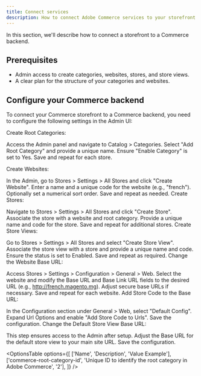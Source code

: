 ```yaml
---
title: Connect services
description: How to connect Adobe Commerce services to your storefront.
---
```



In this section, we'll describe how to connect a storefront to a Commerce backend.

## Prerequisites

- Admin access to create categories, websites, stores, and store views.
- A clear plan for the structure of your categories and websites.

## Configure your Commerce backend

To connect your Commerce storefront to a Commerce backend, you need to configure the following settings in the Admin UI:

Create Root Categories:

Access the Admin panel and navigate to Catalog > Categories.
Select "Add Root Category" and provide a unique name.
Ensure "Enable Category" is set to Yes.
Save and repeat for each store.

Create Websites:

In the Admin, go to Stores > Settings > All Stores and click "Create Website".
Enter a name and a unique code for the website (e.g., "french").
Optionally set a numerical sort order.
Save and repeat as needed.
Create Stores:

Navigate to Stores > Settings > All Stores and click "Create Store".
Associate the store with a website and root category.
Provide a unique name and code for the store.
Save and repeat for additional stores.
Create Store Views:

Go to Stores > Settings > All Stores and select "Create Store View".
Associate the store view with a store and provide a unique name and code.
Ensure the status is set to Enabled.
Save and repeat as required.
Change the Website Base URL:

Access Stores > Settings > Configuration > General > Web.
Select the website and modify the Base URL and Base Link URL fields to the desired URL (e.g., http://french.magento.mg).
Adjust secure base URLs if necessary.
Save and repeat for each website.
Add Store Code to the Base URL:

In the Configuration section under General > Web, select "Default Config".
Expand Url Options and enable "Add Store Code to Urls".
Save the configuration.
Change the Default Store View Base URL:

This step ensures access to the Admin after setup. Adjust the Base URL for the default store view to your main site URL.
Save the configuration.

<OptionsTable
  options={[
    ['Name', 'Description', 'Value Example'],
    ['commerce-root-category-id', 'Unique ID to identify the root category in Adobe Commerce', '2'],
  ]}
/>
